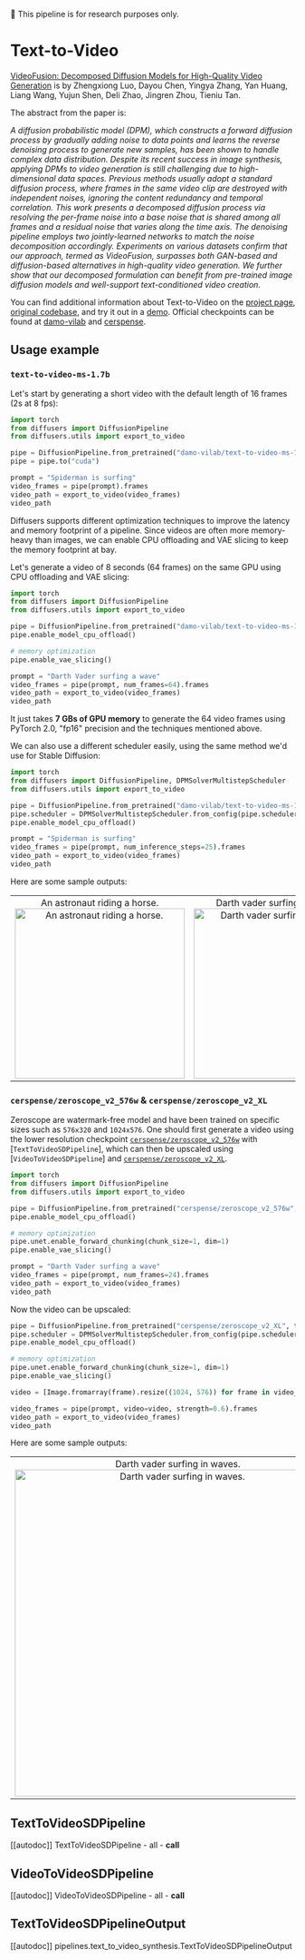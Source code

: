 <!--Copyright 2023 The HuggingFace Team. All rights reserved.

Licensed under the Apache License, Version 2.0 (the "License"); you may not use this file except in compliance with
the License. You may obtain a copy of the License at

http://www.apache.org/licenses/LICENSE-2.0

Unless required by applicable law or agreed to in writing, software distributed under the License is distributed on
an "AS IS" BASIS, WITHOUT WARRANTIES OR CONDITIONS OF ANY KIND, either express or implied. See the License for the
specific language governing permissions and limitations under the License.
-->

<Tip warning={true}>

🧪 This pipeline is for research purposes only. 

</Tip>

# Text-to-Video

[VideoFusion: Decomposed Diffusion Models for High-Quality Video Generation](https://huggingface.co/papers/2303.08320) is by Zhengxiong Luo, Dayou Chen, Yingya Zhang, Yan Huang, Liang Wang, Yujun Shen, Deli Zhao, Jingren Zhou, Tieniu Tan.

The abstract from the paper is:

*A diffusion probabilistic model (DPM), which constructs a forward diffusion process by gradually adding noise to data points and learns the reverse denoising process to generate new samples, has been shown to handle complex data distribution. Despite its recent success in image synthesis, applying DPMs to video generation is still challenging due to high-dimensional data spaces. Previous methods usually adopt a standard diffusion process, where frames in the same video clip are destroyed with independent noises, ignoring the content redundancy and temporal correlation. This work presents a decomposed diffusion process via resolving the per-frame noise into a base noise that is shared among all frames and a residual noise that varies along the time axis. The denoising pipeline employs two jointly-learned networks to match the noise decomposition accordingly. Experiments on various datasets confirm that our approach, termed as VideoFusion, surpasses both GAN-based and diffusion-based alternatives in high-quality video generation. We further show that our decomposed formulation can benefit from pre-trained image diffusion models and well-support text-conditioned video creation.*

You can find additional information about Text-to-Video on the [project page](https://modelscope.cn/models/damo/text-to-video-synthesis/summary), [original codebase](https://github.com/modelscope/modelscope/), and try it out in a [demo](https://huggingface.co/spaces/damo-vilab/modelscope-text-to-video-synthesis). Official checkpoints can be found at [damo-vilab](https://huggingface.co/damo-vilab) and [cerspense](https://huggingface.co/cerspense).

## Usage example 

### `text-to-video-ms-1.7b`

Let's start by generating a short video with the default length of 16 frames (2s at 8 fps):

```python 
import torch
from diffusers import DiffusionPipeline
from diffusers.utils import export_to_video

pipe = DiffusionPipeline.from_pretrained("damo-vilab/text-to-video-ms-1.7b", torch_dtype=torch.float16, variant="fp16")
pipe = pipe.to("cuda")

prompt = "Spiderman is surfing"
video_frames = pipe(prompt).frames
video_path = export_to_video(video_frames)
video_path
```

Diffusers supports different optimization techniques to improve the latency
and memory footprint of a pipeline. Since videos are often more memory-heavy than images,
we can enable CPU offloading and VAE slicing to keep the memory footprint at bay.

Let's generate a video of 8 seconds (64 frames) on the same GPU using CPU offloading and VAE slicing:

```python
import torch
from diffusers import DiffusionPipeline
from diffusers.utils import export_to_video

pipe = DiffusionPipeline.from_pretrained("damo-vilab/text-to-video-ms-1.7b", torch_dtype=torch.float16, variant="fp16")
pipe.enable_model_cpu_offload()

# memory optimization
pipe.enable_vae_slicing()

prompt = "Darth Vader surfing a wave"
video_frames = pipe(prompt, num_frames=64).frames
video_path = export_to_video(video_frames)
video_path
```

It just takes **7 GBs of GPU memory** to generate the 64 video frames using PyTorch 2.0, "fp16" precision and the techniques mentioned above.

We can also use a different scheduler easily, using the same method we'd use for Stable Diffusion:

```python
import torch
from diffusers import DiffusionPipeline, DPMSolverMultistepScheduler
from diffusers.utils import export_to_video

pipe = DiffusionPipeline.from_pretrained("damo-vilab/text-to-video-ms-1.7b", torch_dtype=torch.float16, variant="fp16")
pipe.scheduler = DPMSolverMultistepScheduler.from_config(pipe.scheduler.config)
pipe.enable_model_cpu_offload()

prompt = "Spiderman is surfing"
video_frames = pipe(prompt, num_inference_steps=25).frames
video_path = export_to_video(video_frames)
video_path
```

Here are some sample outputs: 

<table>
    <tr>
        <td><center>
        An astronaut riding a horse.
        <br>
        <img src="https://huggingface.co/datasets/huggingface/documentation-images/resolve/main/diffusers/astr.gif"
            alt="An astronaut riding a horse."
            style="width: 300px;" />
        </center></td>
        <td ><center>
        Darth vader surfing in waves.
        <br>
        <img src="https://huggingface.co/datasets/huggingface/documentation-images/resolve/main/diffusers/vader.gif"
            alt="Darth vader surfing in waves."
            style="width: 300px;" />
        </center></td>
    </tr>
</table>

### `cerspense/zeroscope_v2_576w` & `cerspense/zeroscope_v2_XL`

Zeroscope are watermark-free model and have been trained on specific sizes such as `576x320` and `1024x576`.
One should first generate a video using the lower resolution checkpoint [`cerspense/zeroscope_v2_576w`](https://huggingface.co/cerspense/zeroscope_v2_576w) with [`TextToVideoSDPipeline`],
which can then be upscaled using [`VideoToVideoSDPipeline`] and [`cerspense/zeroscope_v2_XL`](https://huggingface.co/cerspense/zeroscope_v2_XL).


```py
import torch
from diffusers import DiffusionPipeline
from diffusers.utils import export_to_video

pipe = DiffusionPipeline.from_pretrained("cerspense/zeroscope_v2_576w", torch_dtype=torch.float16)
pipe.enable_model_cpu_offload()

# memory optimization
pipe.unet.enable_forward_chunking(chunk_size=1, dim=1)
pipe.enable_vae_slicing()

prompt = "Darth Vader surfing a wave"
video_frames = pipe(prompt, num_frames=24).frames
video_path = export_to_video(video_frames)
video_path
```

Now the video can be upscaled:

```py
pipe = DiffusionPipeline.from_pretrained("cerspense/zeroscope_v2_XL", torch_dtype=torch.float16)
pipe.scheduler = DPMSolverMultistepScheduler.from_config(pipe.scheduler.config)
pipe.enable_model_cpu_offload()

# memory optimization
pipe.unet.enable_forward_chunking(chunk_size=1, dim=1)
pipe.enable_vae_slicing()

video = [Image.fromarray(frame).resize((1024, 576)) for frame in video_frames]

video_frames = pipe(prompt, video=video, strength=0.6).frames
video_path = export_to_video(video_frames)
video_path
```

Here are some sample outputs: 

<table>
    <tr>
        <td ><center>
        Darth vader surfing in waves.
        <br>
        <img src="https://huggingface.co/datasets/huggingface/documentation-images/resolve/main/diffusers/darthvader_cerpense.gif"
            alt="Darth vader surfing in waves."
            style="width: 576px;" />
        </center></td>
    </tr>
</table>

## TextToVideoSDPipeline
[[autodoc]] TextToVideoSDPipeline
	- all
	- __call__

## VideoToVideoSDPipeline
[[autodoc]] VideoToVideoSDPipeline
	- all
	- __call__

## TextToVideoSDPipelineOutput
[[autodoc]] pipelines.text_to_video_synthesis.TextToVideoSDPipelineOutput
